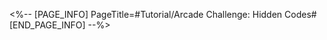 <%-- [PAGE_INFO]
PageTitle=#Tutorial/Arcade Challenge: Hidden Codes#
[END_PAGE_INFO] --%>
{{Tutorial
|sort      = 800202
|title     = Arcade Challenge: Hidden Codes
|subtitle  = 
|type      = 
|about     = 
|image1    = Tutorial Arcade Challenge Hidden Codes 1.png{{subst:void|<!--$UPLOAD:<<SpriteOutput/TutorialPic/TutorialPage_800212.png>-<Tutorial Arcade Challenge Hidden Codes 1.png>-<Tutorial Files>>-->}}
|text1     = Follow the signs to find the {{Color|h|nobold=1|hidden graffitis}} and interact with them to receive the corresponding rewards.
}}